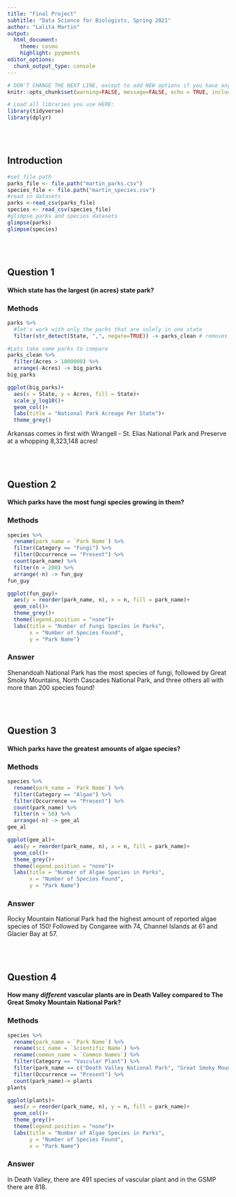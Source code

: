 ```yaml
---
title: "Final Project"
subtitle: "Data Science for Biologists, Spring 2021"
author: "Lalita Martin"
output: 
  html_document: 
    theme: cosmo
    highlight: pygments
editor_options: 
  chunk_output_type: console
---
```


```r
# DON'T CHANGE THE NEXT LINE, except to add NEW options if you have any.
knitr::opts_chunk$set(warning=FALSE, message=FALSE, echo = TRUE, include = TRUE)

# Load all libraries you use HERE:
library(tidyverse)
library(dplyr)
```

<br><br>

## Introduction

```r
#set file path
parks_file <- file.path("martin_parks.csv")
species_file <- file.path("martin_species.csv")
#read in datasets
parks <-read_csv(parks_file)
species <- read_csv(species_file)
#glimpse parks and species datasets
glimpse(parks)
glimpse(species)
```

<br><br>

## Question 1

#### Which state has the largest (in acres) state park? 

### Methods

```r
parks %>% 
  #let's work with only the parks that are solely in one state
  filter(str_detect(State, ",", negate=TRUE)) -> parks_clean # removes rows with , in State column

#Lets take some parks to compare
parks_clean %>%
  filter(Acres > 1000000) %>%
  arrange(-Acres) -> big_parks
big_parks

ggplot(big_parks)+
  aes(x = State, y = Acres, fill = State)+
  scale_y_log10()+
  geom_col()+
  labs(title = "National Park Acreage Per State")+
  theme_grey()
```

Arkansas comes in first with Wrangell - St. Elias National Park and Preserve at a whopping 8,323,148 acres! 


<br><br>

## Question 2

#### Which parks have the most fungi species growing in them?

### Methods

```r
species %>%
  rename(park_name = `Park Name`) %>%
  filter(Category == "Fungi") %>%
  filter(Occurrence == "Present") %>%
  count(park_name) %>%
  filter(n > 200) %>%
  arrange(-n) -> fun_guy
fun_guy

ggplot(fun_guy)+
  aes(y = reorder(park_name, n), x = n, fill = park_name)+
  geom_col()+
  theme_grey()+
  theme(legend.position = "none")+
  labs(title = "Number of Fungi Species in Parks", 
       x = "Number of Species Found", 
       y = "Park Name")
```

### Answer

Shenandoah National Park has the most species of fungi, followed by Great Smoky Mountains, North Cascades National Park, and three others all with more than 200 species found! 

<br><br>

## Question 3

#### Which parks have the greatest amounts of algae species? 

### Methods

```r
species %>%
  rename(park_name = `Park Name`) %>%
  filter(Category == "Algae") %>%
  filter(Occurrence == "Present") %>%
  count(park_name) %>%
  filter(n > 50) %>%
  arrange(-n) -> gee_al
gee_al

ggplot(gee_al)+
  aes(y = reorder(park_name, n), x = n, fill = park_name)+
  geom_col()+
  theme_grey()+
  theme(legend.position = "none")+
  labs(title = "Number of Algae Species in Parks", 
       x = "Number of Species Found",  
       y = "Park Name")
```

### Answer

Rocky Mountain National Park had the highest amount of reported algae species of 150! Followed by Congaree with 74, Channel Islands at 61 and Glacier Bay at 57. 


<br><br>

## Question 4

#### How many _different_ vascular plants are in Death Valley compared to The Great Smoky Mountain National Park?
### Methods

```r
species %>%
  rename(park_name = `Park Name`) %>%
  rename(sci_name = `Scientific Name`) %>%
  rename(common_name = `Common Names`) %>%
  filter(Category == "Vascular Plant") %>%
  filter(park_name == c("Death Valley National Park", "Great Smoky Mountains National Park")) %>%
  filter(Occurrence == "Present") %>% 
  count(park_name)-> plants
plants

ggplot(plants)+
  aes(x = reorder(park_name, n), y = n, fill = park_name)+
  geom_col()+
  theme_grey()+
  theme(legend.position = "none")+
  labs(title = "Number of Algae Species in Parks", 
       y = "Number of Species Found",  
       x = "Park Name")
```

### Answer

In Death Valley, there are 491 species of vascular plant and in the GSMP there are 818. 
